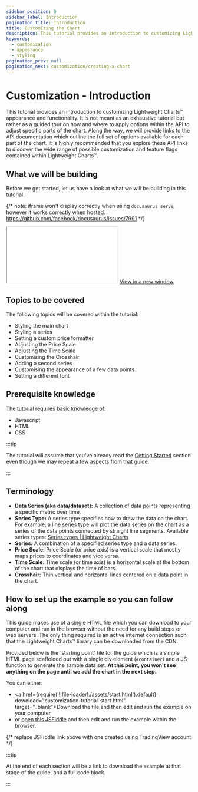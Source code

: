 ```yaml
---
sidebar_position: 0
sidebar_label: Introduction
pagination_title: Introduction
title: Customizing the Chart
description: This tutorial provides an introduction to customizing Lightweight Chart's appearance and functionality.
keywords:
  - customization
  - appearance
  - styling
pagination_prev: null
pagination_next: customization/creating-a-chart
---
```


# Customization - Introduction

This tutorial provides an introduction to customizing Lightweight Charts™ appearance and functionality. It is not meant as an exhaustive tutorial but rather as a guided tour on how and where to apply options within the API to adjust specific parts of the chart. Along the way, we will provide links to the API documentation which outline the full set of options available for each part of the chart. It is highly recommended that you explore these API links to discover the wide range of possible customization and feature flags contained within Lightweight Charts™.

## What we will be building

Before we get started, let us have a look at what we will be building in this tutorial.

{/*
  note: iframe won't display correctly when using `docusaurus serve`,
  however it works correctly when hosted. https://github.com/facebook/docusaurus/issues/7991
*/}

<iframe
    className="standalone-iframe"
    src={require('!!file-loader!./assets/step10.html').default}
></iframe>
<a href={require('!!file-loader!./assets/step10.html').default} target="\_blank">
    View in a new window
</a>

## Topics to be covered

The following topics will be covered within the tutorial:

- Styling the main chart
- Styling a series
- Setting a custom price formatter
- Adjusting the Price Scale
- Adjusting the Time Scale
- Customising the Crosshair
- Adding a second series
- Customising the appearance of a few data points
- Setting a different font

## Prerequisite knowledge

The tutorial requires basic knowledge of:

- Javascript
- HTML
- CSS

:::tip

The tutorial will assume that you've already read the [Getting Started](/docs) section even though we may repeat a few aspects from that guide.

:::

## Terminology

- **Data Series (aka data/dataset):** A collection of data points representing a specific metric over time.
- **Series Type:** A series type specifies how to draw the data on the chart. For example, a line series type will plot the data series on the chart as a series of the data points connected by straight line segments. Available series types: [Series types | Lightweight Charts](/docs/series-types)
- **Series:** A combination of a specified series type and a data series.
- **Price Scale:** Price Scale (or price axis) is a vertical scale that mostly maps prices to coordinates and vice versa.
- **Time Scale:** Time scale (or time axis) is a horizontal scale at the bottom of the chart that displays the time of bars.
- **Crosshair:** Thin vertical and horizontal lines centered on a data point in the chart.

## How to set up the example so you can follow along

This guide makes use of a single HTML file which you can download to your computer and run in the browser without the need for any build steps or web servers. The only thing required is an active internet connection such that the Lightweight Charts™ library can be downloaded from the CDN.

Provided below is the 'starting point' file for the guide which is a simple HTML page scaffolded out with a single div element (`#container`) and a JS function to generate the sample data set. **At this point, you won't see anything on the page until we add the chart in the next step.**

You can either:

- <a href={require('!!file-loader!./assets/start.html').default} download="customization-tutorial-start.html" target="\_blank">Download the file</a> and then edit and run the example on your computer,
- or [open this JSFiddle](https://jsfiddle.net/TradingView/5h76xeqk/) and then edit and run the example within the browser.

{/* replace JSFiddle link above with one created using TradingView account */}

:::tip

At the end of each section will be a link to download the example at that stage of the guide, and a full code block.

:::
